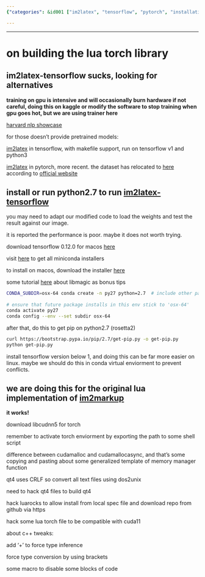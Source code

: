 ```yaml
---
{"categories": &id001 ["im2latex", "tensorflow", "pytorch", "installation", "hardware damage", "safety precautions", "guide"], "category": "Installation Instructions", "date": "2023-12-22 23:52:59", "description": "In this article, you will learn how to install and use im2latex with TensorFlow and PyTorch. Additionally, the article covers important safety precautions and potential hardware damage considerations when running 'im2latex-tensorflow'. By following these instructions, you can ensure a safe and successful implementation of im2latex in your TensorFlow or PyTorch projects.", "tags": *id001, "title": "on building the lua torch library"}

---
```


------

# on building the lua torch library
## im2latex-tensorflow sucks, looking for alternatives

**training on gpu is intensive and will occasionally burn hardware if not careful, doing this on kaggle or modify the software to stop training when gpu goes hot, but we are using trainer here**

[harvard nlp showcase](http://nlp.seas.harvard.edu/code/)

for those doesn't provide pretrained models:

[im2latex](https://github.com/guillaumegenthial/im2latex) in tensorflow, with makefile support, run on tensorflow v1 and python3

[im2latex](https://github.com/luopeixiang/im2latex) in pytorch, more recent. the dataset has relocated to [here](https://zenodo.org/record/56198#.YwtB9PcRU5t) according to [official website](https://im2markup.yuntiandeng.com/)

## install or run python2.7 to run [im2latex-tensorflow](https://github.com/ArminKaramzade/im2latex)

you may need to adapt our modified code to load the weights and test the result against our image.

it is reported the performance is poor. maybe it does not worth trying.

download tensorflow 0.12.0 for macos [here](https://pypi.org/project/tensorflow/0.12.0/#files)

visit [here](https://docs.conda.io/en/latest/miniconda.html) to get all miniconda installers

to install on macos, download the installer [here](https://repo.anaconda.com/miniconda/Miniconda3-latest-MacOSX-x86_64.pkg)

some tutorial [here](https://blog.balasundar.com/install-older-versions-of-python-using-miniconda-on-mac-m1) about libmagic as bonus tips

```bash
CONDA_SUBDIR=osx-64 conda create -n py27 python=2.7  # include other packages here
 
# ensure that future package installs in this env stick to 'osx-64'
conda activate py27
conda config --env --set subdir osx-64
```

after that, do this to get pip on python2.7 (rosetta2)
```bash
curl https://bootstrap.pypa.io/pip/2.7/get-pip.py -o get-pip.py
python get-pip.py
```

install tensorflow version below 1, and doing this can be far more easier on linux. maybe we should do this in conda virtual enviorment to prevent conflicts.

## we are doing this for the original lua implementation of [im2markup](https://github.com/harvardnlp/im2markup)

**it works!**

download libcudnn5 for torch

remember to activate torch enviorment by exporting the path to some shell script

difference between cudamalloc and cudamallocasync, and that's some copying and pasting about some generalized template of memory manager function

qt4 uses CRLF so convert all text files using dos2unix

need to hack qt4 files to build qt4

hack luarocks to allow install from local spec file and download repo from github via https

hack some lua torch file to be compatible with cuda11

about c++ tweaks:

add '+' to force type inference

force type conversion by using brackets

some macro to disable some blocks of code

